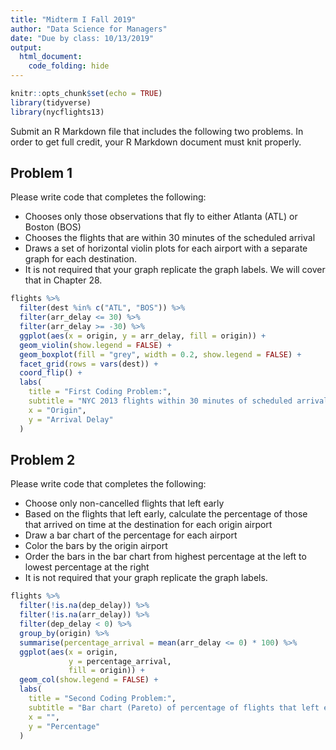 ```yaml
---
title: "Midterm I Fall 2019"
author: "Data Science for Managers"
date: "Due by class: 10/13/2019"
output:
  html_document:
    code_folding: hide
---
```


```r
knitr::opts_chunk$set(echo = TRUE)
library(tidyverse)
library(nycflights13)
```

Submit an R Markdown file that includes the following two problems. In order to get full credit, your R Markdown document must knit properly.

## Problem 1

Please write code that completes the following:

* Chooses only those observations that fly to either Atlanta (ATL) or Boston (BOS)
* Chooses the flights that are within 30 minutes of the scheduled arrival
* Draws a set of horizontal violin plots for each airport with a separate graph for each destination.
* It is not required that your graph replicate the graph labels. We will cover that in Chapter 28.


```r
flights %>% 
  filter(dest %in% c("ATL", "BOS")) %>%
  filter(arr_delay <= 30) %>% 
  filter(arr_delay >= -30) %>% 
  ggplot(aes(x = origin, y = arr_delay, fill = origin)) +
  geom_violin(show.legend = FALSE) +
  geom_boxplot(fill = "grey", width = 0.2, show.legend = FALSE) +
  facet_grid(rows = vars(dest)) +
  coord_flip() +
  labs(
    title = "First Coding Problem:",
    subtitle = "NYC 2013 flights within 30 minutes of scheduled arrival",
    x = "Origin",
    y = "Arrival Delay"
  )
```

## Problem 2

Please write code that completes the following:

* Choose only non-cancelled flights that left early
* Based on the flights that left early, calculate the percentage of those that arrived on time at the destination for each origin airport
* Draw a bar chart of the percentage for each airport
* Color the bars by the origin airport
* Order the bars in the bar chart from highest percentage at the left to lowest percentage at the right
* It is not required that your graph replicate the graph labels.


```r
flights %>% 
  filter(!is.na(dep_delay)) %>% 
  filter(!is.na(arr_delay)) %>% 
  filter(dep_delay < 0) %>% 
  group_by(origin) %>% 
  summarise(percentage_arrival = mean(arr_delay <= 0) * 100) %>% 
  ggplot(aes(x = origin,
             y = percentage_arrival,
             fill = origin)) +
  geom_col(show.legend = FALSE) +
  labs(
    title = "Second Coding Problem:",
    subtitle = "Bar chart (Pareto) of percentage of flights that left early that arrived on time.",
    x = "",
    y = "Percentage"
  )
```

